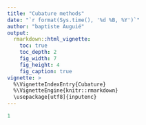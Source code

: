 ```yaml
---
title: "Cubature methods"
date: "`r format(Sys.time(), '%d %B, %Y')`"
author: "baptiste Auguié"
output:
  rmarkdown::html_vignette:
    toc: true
    toc_depth: 2
    fig_width: 7
    fig_height: 4
    fig_caption: true
vignette: >
  %\VignetteIndexEntry{Cubature}
  %\VignetteEngine{knitr::rmarkdown}
  \usepackage[utf8]{inputenc}
---
```



```r
1
```
